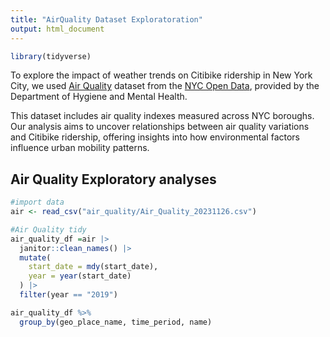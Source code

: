 ```yaml
---
title: "AirQuality Dataset Exploratoration"
output: html_document
---
```

```r
library(tidyverse)
```

To explore the impact of weather trends on Citibike ridership in New York City, we used [Air Quality](https://data.cityofnewyork.us/Environment/Air-Quality/c3uy-2p5r) dataset from the [NYC Open Data](https://opendata.cityofnewyork.us/), provided by the Department of Hygiene and Mental Health. 

This dataset includes air quality indexes measured across NYC boroughs. Our analysis aims to uncover relationships between air quality variations and Citibike ridership, offering insights into how environmental factors influence urban mobility patterns.

## Air Quality Exploratory analyses
```r
#import data
air <- read_csv("air_quality/Air_Quality_20231126.csv") 

#Air Quality tidy
air_quality_df =air |>
  janitor::clean_names() |>
  mutate(
    start_date = mdy(start_date),
    year = year(start_date)
  ) |>
  filter(year == "2019")
```

```r
air_quality_df %>%
  group_by(geo_place_name, time_period, name) 
  
```

